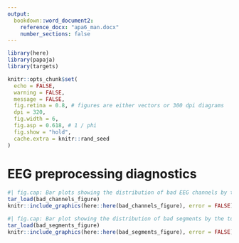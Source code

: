 ```yaml
---
output:
  bookdown::word_document2:
    reference_docx: "apa6_man.docx"
    number_sections: false
---
```


```r
library(here)
library(papaja)
library(targets)

knitr::opts_chunk$set(
  echo = FALSE,
  warning = FALSE,
  message = FALSE,
  fig.retina = 0.8, # figures are either vectors or 300 dpi diagrams
  dpi = 320,
  fig.width = 6,
  fig.asp = 0.618, # 1 / phi
  fig.show = "hold",
  cache.extra = knitr::rand_seed
)
```

# EEG preprocessing diagnostics

```r
#| fig.cap: Bar plots showing the distribution of bad EEG channels by the total number of EEG channels marked bad per recording (A), and the total number of recordings a given EEG channels was marked bad in (B).
tar_load(bad_channels_figure)
knitr::include_graphics(here::here(bad_channels_figure), error = FALSE)
```

\newpage

```r
#| fig.cap: Bar plot showing the distribution of bad segments by the total number of segments marked bad per recording (A); histograms showing the distribution of bad segment durations across all recordings (B), and the total bad segment duration per recording (C).
tar_load(bad_segments_figure)
knitr::include_graphics(here::here(bad_segments_figure), error = FALSE)
```
